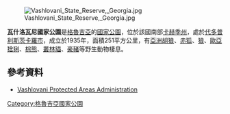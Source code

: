 [[Image:Vashlovani_State_Reserve,_Georgia.jpg|right]]

{{coords|41|12|N|46|23|E|display=title}}

'''瓦什洛瓦尼國家公園'''是[[格魯吉亞|格魯吉亞]]的[[國家公園|國家公園]]，位於該國南部[[卡赫季州|卡赫季州]]，處於[[代多普利斯茨卡羅市|代多普利斯茨卡羅市]]，成立於1935年，面積251平方公里，有[[亞洲胡狼|亞洲胡狼]]、[[赤狐|赤狐]]、[[狼|狼]]、[[歐亞猞猁|歐亞猞猁]]、[[棕熊|棕熊]]、[[叢林貓|叢林貓]]、[[豪豬|豪豬]]等野生動物棲息。

==參考資料==
* [http://apa.gov.ge/en/protected-areas/cattestone/vashlovanis-daculi-teritoriebis-administracia Vashlovani Protected Areas Administration] {{Wayback|url=http://apa.gov.ge/en/protected-areas/cattestone/vashlovanis-daculi-teritoriebis-administracia |date=20190708130526 }}

{{Georgia-geo-stub}}
[[Category:格魯吉亞國家公園|Category:格魯吉亞國家公園]]